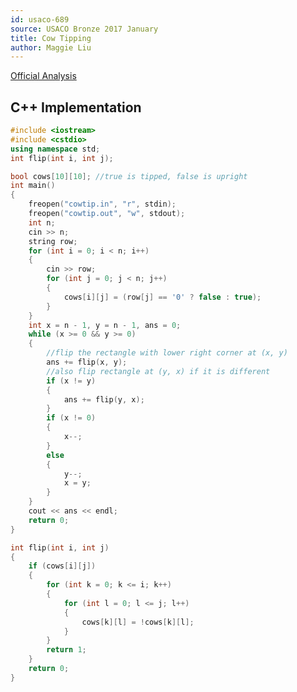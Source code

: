 ```yaml
---
id: usaco-689
source: USACO Bronze 2017 January
title: Cow Tipping
author: Maggie Liu
---
```


[Official Analysis](http://www.usaco.org/current/data/sol_cowtip_bronze_jan17.html)

<LanguageSection>

<CPPSection>

## C++ Implementation

```cpp
#include <iostream>
#include <cstdio>
using namespace std;
int flip(int i, int j);

bool cows[10][10]; //true is tipped, false is upright
int main() 
{
    freopen("cowtip.in", "r", stdin);
    freopen("cowtip.out", "w", stdout);
    int n;
    cin >> n;
    string row;
    for (int i = 0; i < n; i++)
    {
        cin >> row;
        for (int j = 0; j < n; j++)
        {
            cows[i][j] = (row[j] == '0' ? false : true);
        }
    }
    int x = n - 1, y = n - 1, ans = 0;
    while (x >= 0 && y >= 0)
    {
        //flip the rectangle with lower right corner at (x, y)
        ans += flip(x, y);
        //also flip rectangle at (y, x) if it is different
        if (x != y)
        {
            ans += flip(y, x);
        }
        if (x != 0)
        {
            x--;
        }
        else
        {
            y--;
            x = y;
        }
    }
    cout << ans << endl;
    return 0;
}

int flip(int i, int j)
{
    if (cows[i][j])
    {
        for (int k = 0; k <= i; k++)
        {
            for (int l = 0; l <= j; l++)
            {
                cows[k][l] = !cows[k][l];
            }
        }
        return 1;
    }
    return 0;
}
```

</CPPSection>

</LanguageSection>